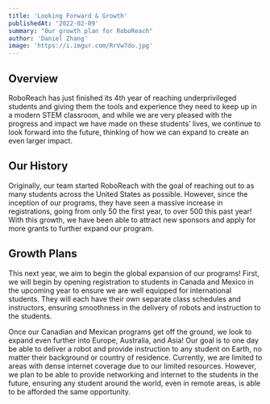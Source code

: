 ```yaml
---
title: 'Looking Forward & Growth'
publishedAt: '2022-02-09'
summary: "Our growth plan for RoboReach"
author: 'Daniel Zhang'
image: 'https://i.imgur.com/RrVw7do.jpg'
---
```


## Overview
RoboReach has just finished its 4th year of reaching underprivileged students and giving them the tools and experience they need to keep up in a modern STEM classroom, and while we are very pleased with the progress and impact we have made on these students’ lives, we continue to look forward into the future, thinking of how we can expand to create an even larger impact.

## Our History
Originally, our team started RoboReach with the goal of reaching out to as many students across the United States as possible. However, since the inception of our programs, they have seen a massive increase in registrations, going from only 50 the first year, to over 500 this past year! With this growth, we have been able to attract new sponsors and apply for more grants to further expand our program.

## Growth Plans
This next year, we aim to begin the global expansion of our programs! First, we will begin by opening registration to students in Canada and Mexico in the upcoming year to ensure we are well equipped for international students. They will each have their own separate class schedules and instructors, ensuring smoothness in the delivery of robots and instruction to the students.

Once our Canadian and Mexican programs get off the ground, we look to expand even further into Europe, Australia, and Asia! Our goal is to one day be able to deliver a robot and provide instruction to any student on Earth, no matter their background or country of residence. Currently, we are limited to areas with dense internet coverage due to our limited resources. However, we plan to be able to provide networking and internet to the students in the future, ensuring any student around the world, even in remote areas, is able to be afforded the same opportunity. 
